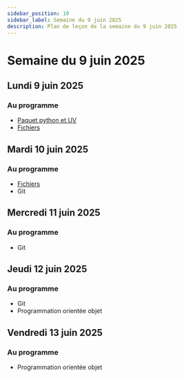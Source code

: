 ```yaml
---
sidebar_position: 10
sidebar_label: Semaine du 9 juin 2025
description: Plan de leçon de la semaine du 9 juin 2025
---
```


# Semaine du 9 juin 2025

## Lundi 9 juin 2025

### Au programme

- [Paquet python et UV](https://archambaultv-prof.github.io/programmation-python/docs/category/mon-premier-projet-python)
- [Fichiers](https://archambaultv-prof.github.io/programmation-python/docs/category/fichiers)

## Mardi 10 juin 2025

### Au programme

- [Fichiers](https://archambaultv-prof.github.io/programmation-python/docs/category/fichiers)
- Git

## Mercredi 11 juin 2025

### Au programme

- Git

## Jeudi 12 juin 2025

### Au programme

- Git
- Programmation orientée objet

## Vendredi 13 juin 2025

### Au programme

- Programmation orientée objet